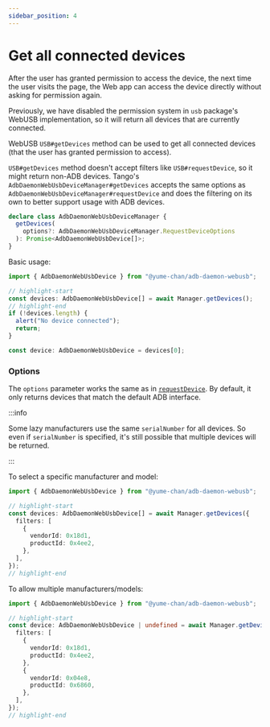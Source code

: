 ```yaml
---
sidebar_position: 4
---
```



# Get all connected devices

<Tabs className="runtime-tabs" groupId="runtime">
<TabItem value="web" label="Web">

After the user has granted permission to access the device, the next time the user visits the page, the Web app can access the device directly without asking for permission again.

</TabItem>
<TabItem value="node" label="Node.js">

Previously, we have disabled the permission system in `usb` package's WebUSB implementation, so it will return all devices that are currently connected.

</TabItem>
</Tabs>

WebUSB `USB#getDevices` method can be used to get all connected devices (that the user has granted permission to access).

`USB#getDevices` method doesn't accept filters like `USB#requestDevice`, so it might return non-ADB devices. Tango's `AdbDaemonWebUsbDeviceManager#getDevices` accepts the same options as `AdbDaemonWebUsbDeviceManager#requestDevice` and does the filtering on its own to better support usage with ADB devices.

```ts
declare class AdbDaemonWebUsbDeviceManager {
  getDevices(
    options?: AdbDaemonWebUsbDeviceManager.RequestDeviceOptions
  ): Promise<AdbDaemonWebUsbDevice[]>;
}
```

Basic usage:

```ts transpile
import { AdbDaemonWebUsbDevice } from "@yume-chan/adb-daemon-webusb";

// highlight-start
const devices: AdbDaemonWebUsbDevice[] = await Manager.getDevices();
// highlight-end
if (!devices.length) {
  alert("No device connected");
  return;
}

const device: AdbDaemonWebUsbDevice = devices[0];
```

### Options

The `options` parameter works the same as in [`requestDevice`](./device-filter.mdx#filters-in-tango). By default, it only returns devices that match the default ADB interface.

:::info

Some lazy manufacturers use the same `serialNumber` for all devices. So even if `serialNumber` is specified, it's still possible that multiple devices will be returned.

:::

To select a specific manufacturer and model:

```ts transpile
import { AdbDaemonWebUsbDevice } from "@yume-chan/adb-daemon-webusb";

// highlight-start
const devices: AdbDaemonWebUsbDevice[] = await Manager.getDevices({
  filters: [
    {
      vendorId: 0x18d1,
      productId: 0x4ee2,
    },
  ],
});
// highlight-end
```

To allow multiple manufacturers/models:

```ts transpile
import { AdbDaemonWebUsbDevice } from "@yume-chan/adb-daemon-webusb";

// highlight-start
const device: AdbDaemonWebUsbDevice | undefined = await Manager.getDevices({
  filters: [
    {
      vendorId: 0x18d1,
      productId: 0x4ee2,
    },
    {
      vendorId: 0x04e8,
      productId: 0x6860,
    },
  ],
});
// highlight-end
```
